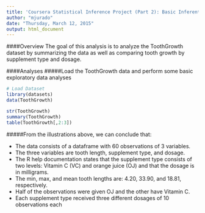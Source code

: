 ```yaml
---
title: 'Coursera Statistical Inference Project (Part 2): Basic Inferential Data Analysis'
author: "mjurado"
date: "Thursday, March 12, 2015"
output: html_document
---
```


####Overview
The goal of this analysis is to analyze the ToothGrowth dataset by summarizing the data as well as comparing tooth growth by supplement type and dosage.

####Analyses
#####Load the ToothGrowth data and perform some basic exploratory data analyses 

```r
# Load Dataset
library(datasets)
data(ToothGrowth)

str(ToothGrowth)
summary(ToothGrowth)
table(ToothGrowth[,2:3])
```

#####From the illustrations above, we can conclude that:

* The data consists of a dataframe with 60 observations of 3 variables.
* The three variables are tooth length, supplement type, and dosage.
* The R help documentation states that the supplement type consists of two levels: Vitamin C (VC) and orange juice (OJ) and that the dosage is in milligrams.
* The min, max, and mean tooth lengths are: 4.20, 33.90, and 18.81, respectively.
* Half of the observations were given OJ and the other have Vitamin C.
* Each supplement type received three different dosages of 10 observations each





